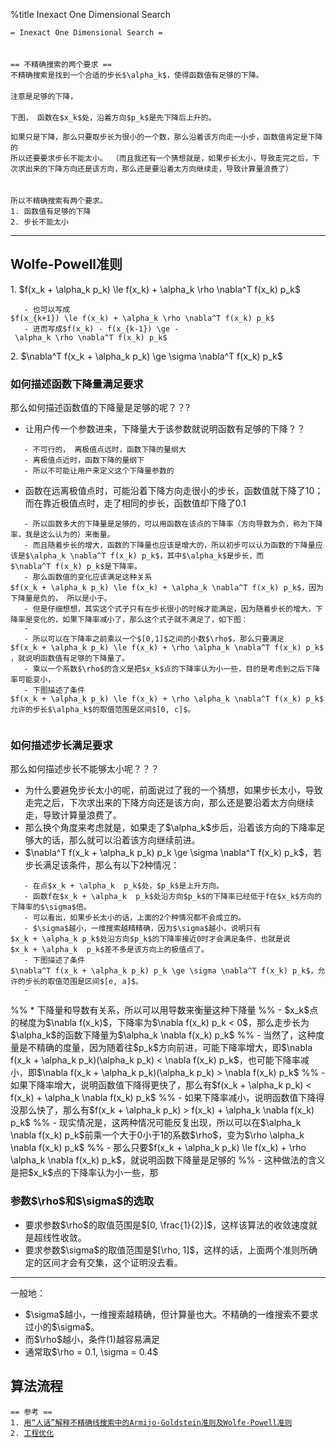 %title Inexact One Dimensional Search
 = Inexact One Dimensional Search =
 
 
 == 不精确搜索的两个要求 ==
 不精确搜索是找到一个合适的步长$\alpha_k$，使得函数值有足够的下降。
 
 注意是足够的下降，
 
 下图， 函数在$x_k$处，沿着方向$p_k$是先下降后上升的。
 
[[local:./resources/不精确搜索1.png|{{local:./resources/不精确搜索1.png|函数图像}}]]
 
 如果只是下降，那么只要取步长为很小的一个数，那么沿着该方向走一小步，函数值肯定是下降的
 所以还要要求步长不能太小。 （而且我还有一个猜想就是，如果步长太小，导致走完之后，下次求出来的下降方向还是该方向，那么还是要沿着太方向继续走，导致计算量浪费了）
 
 
 所以不精确搜索有两个要求。
 1. 函数值有足够的下降
 2. 步长不能太小

----
== Wolfe-Powell准则 ==
1. $f(x_k + \alpha_k p_k) \le f(x_k) + \alpha_k \rho \nabla^T f(x_k) p_k$
	- 也可以写成$f(x_{k+1}) \le f(x_k) + \alpha_k \rho \nabla^T f(x_k) p_k$
	- 进而写成$f(x_k) - f(x_{k-1}) \ge - \alpha_k \rho \nabla^T f(x_k) p_k$
2. $\nabla^T f(x_k + \alpha_k p_k) \ge \sigma \nabla^T f(x_k) p_k$

=== 如何描述函数下降量满足要求 ===
那么如何描述函数值的下降量是足够的呢？？?
* 让用户传一个参数进来，下降量大于该参数就说明函数有足够的下降？？
	- 不可行的， 离极值点远时，函数下降的量纲大
	- 离极值点近时，函数下降的量纲下
	- 所以不可能让用户来定义这个下降量参数的
* 函数在远离极值点时，可能沿着下降方向走很小的步长，函数值就下降了10；而在靠近极值点时，走了相同的步长，函数值却下降了0.1
	- 所以函数多大的下降量是足够的，可以用函数在该点的下降率（方向导数为负，称为下降率，我是这么认为的）来衡量。
	- 而且随着步长的增大，函数的下降量也应该是增大的，所以初步可以认为函数的下降量应该是$\alpha_k \nabla^T f(x_k) p_k$，其中$\alpha_k$是步长，而$\nabla^T f(x_k) p_k$是下降率。
	- 那么函数值的变化应该满足这种关系$f(x_k + \alpha_k p_k) \le f(x_k) + \alpha_k \nabla^T f(x_k) p_k$，因为下降量是负的， 所以是小于。
	- 但是仔细想想，其实这个式子只有在步长很小的时候才能满足，因为随着步长的增大，下降率是变化的，如果下降率减小了，那么这个式子就不满足了，如下图：
	- [[local:./resources/不精确搜索2.png|{{local:./resources/不精确搜索2.png|函数图像}}]]
	- 所以可以在下降率之前乘以一个$[0,1]$之间的小数$\rho$，那么只要满足$f(x_k + \alpha_k p_k) \le f(x_k) + \rho \alpha_k \nabla^T f(x_k) p_k$，就说明函数值有足够的下降量了。
	- 乘以一个系数$\rho$的含义是把$x_k$点的下降率认为小一些，目的是考虑到之后下降率可能变小，
	- 下图描述了条件$f(x_k + \alpha_k p_k) \le f(x_k) + \rho \alpha_k \nabla^T f(x_k) p_k$允许的步长$\alpha_k$的取值范围是区间$[0, c]$。
	[[local:./resources/不精确搜索3.png|{{local:./resources/不精确搜索3.png|函数图像}}]]



=== 如何描述步长满足要求 ===
那么如何描述步长不能够太小呢？？？
* 为什么要避免步长太小的呢，前面说过了我的一个猜想，如果步长太小，导致走完之后，下次求出来的下降方向还是该方向，那么还是要沿着太方向继续走，导致计算量浪费了。
* 那么换个角度来考虑就是，如果走了$\alpha_k$步后，沿着该方向的下降率足够大的话，那么就可以沿着该方向继续前进。
* $\nabla^T f(x_k + \alpha_k p_k) p_k \ge \sigma \nabla^T f(x_k) p_k$，若步长满足该条件，那么有以下2种情况：
	- 在点$x_k + \alpha_k  p_k$处，$p_k$是上升方向。
	- 函数f在$x_k + \alpha_k  p_k$处沿方向$p_k$的下降率已经低于f在$x_k$方向的下降率的$\sigma$倍。
	- 可以看出，如果步长太小的话，上面的2个种情况都不会成立的。
	- $\sigma$越小，一维搜索越精精确，因为$\sigma$越小，说明只有$x_k + \alpha_k p_k$处沿方向$p_k$的下降率接近0时才会满足条件，也就是说$x_k + \alpha_k  p_k$差不多是该方向上的极值点了。
	- 下图描述了条件$\nabla^T f(x_k + \alpha_k p_k) p_k \ge \sigma \nabla^T f(x_k) p_k$，允许的步长的取值范围是区间$[e, a]$。
	- [[local:./resources/不精确搜索4.png|{{local:./resources/不精确搜索4.png|函数图像}}]]

%% * 下降量和导数有关系，所以可以用导数来衡量这种下降量
%% 	- $x_k$点的梯度为$\nabla f(x_k)$，下降率为$\nabla f(x_k) p_k < 0$，那么走步长为$\alpha_k$的函数下降量为$\alpha_k \nabla f(x_k) p_k$
%% 	- 当然了，这种度量是不精确的度量，因为随着往$p_k$方向前进，可能下降率增大，即$\nabla f(x_k + \alpha_k p_k)(\alpha_k p_k) < \nabla f(x_k) p_k$，也可能下降率减小，即$\nabla f(x_k + \alpha_k p_k)(\alpha_k p_k) > \nabla f(x_k) p_k$
%% 	- 如果下降率增大，说明函数值下降得更快了，那么有$f(x_k + \alpha_k p_k) < f(x_k) + \alpha_k \nabla f(x_k) p_k$
%% 	- 如果下降率减小，说明函数值下降得没那么快了，那么有$f(x_k + \alpha_k p_k) > f(x_k) + \alpha_k \nabla f(x_k) p_k$
%% 	- 现实情况是，这两种情况可能反复出现，所以可以在$\alpha_k \nabla f(x_k) p_k$前乘一个大于0小于1的系数$\rho$，变为$\rho \alpha_k \nabla f(x_k) p_k$
%% 	- 那么只要$f(x_k + \alpha_k p_k) \le f(x_k) + \rho \alpha_k \nabla f(x_k) p_k$，就说明函数下降量是足够的
%% 	- 这种做法的含义是把$x_k$点的下降率认为小一些，那
 
=== 参数$\rho$和$\sigma$的选取 ===
* 要求参数$\rho$的取值范围是$[0, \frac{1}{2}]$，这样该算法的收敛速度就是超线性收敛。
* 要求参数$\sigma$的取值范围是$[\rho, 1]$，这样的话，上面两个准则所确定的区间才会有交集，这个证明没去看。
----
一般地：
* $\sigma$越小，一维搜索越精确，但计算量也大。不精确的一维搜索不要求过小的$\sigma$。
* 而$\rho$越小，条件(1)越容易满足
* 通常取$\rho = 0.1, \sigma = 0.4$


== 算法流程 ==
 
 == 参考 ==
 1. [[https://www.codelast.com/%E5%8E%9F%E5%88%9B%E7%94%A8%E4%BA%BA%E8%AF%9D%E8%A7%A3%E9%87%8A%E4%B8%8D%E7%B2%BE%E7%A1%AE%E7%BA%BF%E6%90%9C%E7%B4%A2%E4%B8%AD%E7%9A%84armijo-goldstein%E5%87%86%E5%88%99%E5%8F%8Awo/|用“人话”解释不精确线搜索中的Armijo-Goldstein准则及Wolfe-Powell准则]]
 2. [[https://wenku.baidu.com/view/88acdde4482fb4daa48d4bb8.html|工程优化]]
